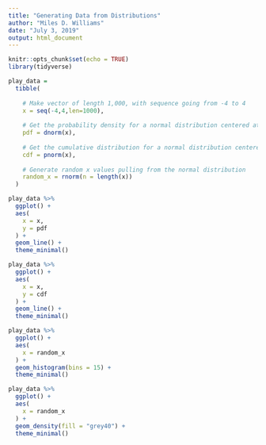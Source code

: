 ```yaml
---
title: "Generating Data from Distributions"
author: "Miles D. Williams"
date: "July 3, 2019"
output: html_document
---
```


```r
knitr::opts_chunk$set(echo = TRUE)
library(tidyverse)
```

```r
play_data = 
  tibble(
    
    # Make vector of length 1,000, with sequence going from -4 to 4
    x = seq(-4,4,len=1000),
    
    # Get the probability density for a normal distribution centered at 0 over x
    pdf = dnorm(x),
    
    # Get the cumulative distribution for a normal distribution centered at 0 over x
    cdf = pnorm(x),
    
    # Generate random x values pulling from the normal distribution
    random_x = rnorm(n = length(x))
  ) 
```



```r
play_data %>%
  ggplot() +
  aes(
    x = x,
    y = pdf
  ) +
  geom_line() +
  theme_minimal()
```

```r
play_data %>%
  ggplot() +
  aes(
    x = x,
    y = cdf
  ) +
  geom_line() +
  theme_minimal()
```

```r
play_data %>%
  ggplot() + 
  aes(
    x = random_x
  ) +
  geom_histogram(bins = 15) +
  theme_minimal()
```

```r
play_data %>%
  ggplot() +
  aes(
    x = random_x
  ) +
  geom_density(fill = "grey40") +
  theme_minimal()
```

